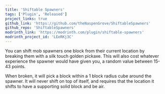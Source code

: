 ```yaml
---
title: 'Shiftable Spawners'
tags: ['Plugin', 'Released']
project_links: true
github_link: 'https://github.com/theNaspenGrove/ShiftableSpawners'
github_repo: 'ShiftableSpawners'
modrinth_link: 'https://modrinth.com/plugin/shiftable-spawners'
modrinth_project_id: 'LEeRKj3C'
---
```


You can shift mob spawners one block from their current location by breaking them with a silk touch golden pickaxe. This will also cost whatever experience the spawner would have given you, a random value between 15-43 points. 

When broken, it will pick a block within a 1 block radius cube around the spawner. It will never shift on top of itself, and requires that the location it shifts to have a supporting solid block and be air.
